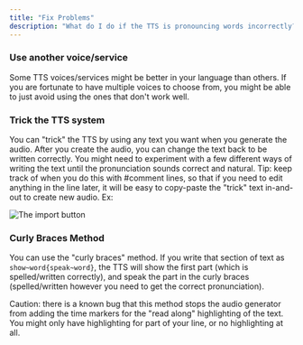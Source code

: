```yaml
---
title: "Fix Problems"
description: "What do I do if the TTS is pronouncing words incorrectly?"
---
```


### Use another voice/service
Some TTS voices/services might be better in your language than others. If you are fortunate to have multiple voices to
choose from, you might be able to just avoid using the ones that don't work well.

### Trick the TTS system
You can "trick" the TTS by using any text you want when you generate the audio. After you create the audio, you can
change the text back to be written correctly. You might need to experiment with a few different ways of writing the
text until the pronunciation sounds correct and natural. Tip: keep track of when you do this with #comment lines, so
that if you need to edit anything in the line later, it will be easy to copy-paste the "trick" text in-and-out to create
new audio. Ex:

![The import button](/docs/audio-generation/replace.png "Keeping track of replaced words")

### Curly Braces Method
You can use the "curly braces" method. If you write that section of text as `show~word{speak~word}`, the TTS will show the
first part (which is spelled/written correctly), and speak the part in the curly braces (spelled/written however you
need to get the correct pronunciation).

Caution: there is a known bug that this method stops the audio generator from
adding the time markers for the "read along" highlighting of the text. You might only have highlighting for part of your
line, or no highlighting at all.
